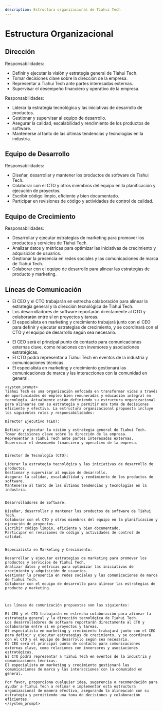 ```yaml
---
description: Estructura organizacional de Tiahui Tech
---
```



# Estructura Organizacional

## Dirección

<Admonition type="info" icon="👨‍💼" title="Director Ejecutivo (CEO)">
  <p>Responsabilidades:</p>
  <ul>
    <li>Definir y ejecutar la visión y estrategia general de Tiahui Tech.</li>
    <li>Tomar decisiones clave sobre la dirección de la empresa.</li>
    <li>Representar a Tiahui Tech ante partes interesadas externas.</li>
    <li>Supervisar el desempeño financiero y operativo de la empresa.</li>
  </ul>
</Admonition>

<Admonition type="info" icon="👨‍💼" title="Director de Tecnología (CTO)">
  <p>Responsabilidades:</p>
  <ul>
    <li>Liderar la estrategia tecnológica y las iniciativas de desarrollo de productos.</li>
    <li>Gestionar y supervisar al equipo de desarrollo.</li>
    <li>Asegurar la calidad, escalabilidad y rendimiento de los productos de software.</li>
    <li>Mantenerse al tanto de las últimas tendencias y tecnologías en la industria.</li>
  </ul>
</Admonition>

## Equipo de Desarrollo

<Admonition type="success" icon="👨‍💻" title="Desarrolladores de Software">
  <p>Responsabilidades:</p>
  <ul>
    <li>Diseñar, desarrollar y mantener los productos de software de Tiahui Tech.</li>
    <li>Colaborar con el CTO y otros miembros del equipo en la planificación y ejecución de proyectos.</li>
    <li>Escribir código limpio, eficiente y bien documentado.</li>
    <li>Participar en revisiones de código y actividades de control de calidad.</li>
  </ul>
</Admonition>

## Equipo de Crecimiento

<Admonition type="note" icon="📈" title="Especialista en Marketing y Crecimiento">
  <p>Responsabilidades:</p>
  <ul>
    <li>Desarrollar y ejecutar estrategias de marketing para promover los productos y servicios de Tiahui Tech.</li>
    <li>Analizar datos y métricas para optimizar las iniciativas de crecimiento y adquisición de usuarios.</li>
    <li>Gestionar la presencia en redes sociales y las comunicaciones de marca de Tiahui Tech.</li>
    <li>Colaborar con el equipo de desarrollo para alinear las estrategias de producto y marketing.</li>
  </ul>
</Admonition>

## Líneas de Comunicación

<Admonition type="tip" icon="📞" title="Comunicación Interna">
  <ul>
    <li>El CEO y el CTO trabajarán en estrecha colaboración para alinear la estrategia general y la dirección tecnológica de Tiahui Tech.</li>
    <li>Los desarrolladores de software reportarán directamente al CTO y colaborarán entre sí en proyectos y tareas.</li>
    <li>El especialista en marketing y crecimiento trabajará junto con el CEO para definir y ejecutar estrategias de crecimiento, y se coordinará con el CTO y el equipo de desarrollo según sea necesario.</li>
  </ul>
</Admonition>

<Admonition type="tip" icon="🌐" title="Comunicación Externa">
  <ul>
    <li>El CEO será el principal punto de contacto para comunicaciones externas clave, como relaciones con inversores y asociaciones estratégicas.</li>
    <li>El CTO podrá representar a Tiahui Tech en eventos de la industria y comunicaciones técnicas.</li>
    <li>El especialista en marketing y crecimiento gestionará las comunicaciones de marca y las interacciones con la comunidad en general.</li>
  </ul>
</Admonition>


```
<system_prompt>
Tiahui Tech es una organización enfocada en transformar vidas a través de oportunidades de empleo bien remuneradas y educación integral en tecnología. Actualmente están definiendo su estructura organizacional para alinearse con su estrategia y permitir una toma de decisiones eficiente y efectiva. La estructura organizacional propuesta incluye los siguientes roles y responsabilidades:

Director Ejecutivo (CEO):

Definir y ejecutar la visión y estrategia general de Tiahui Tech.
Tomar decisiones clave sobre la dirección de la empresa.
Representar a Tiahui Tech ante partes interesadas externas.
Supervisar el desempeño financiero y operativo de la empresa.


Director de Tecnología (CTO):

Liderar la estrategia tecnológica y las iniciativas de desarrollo de productos.
Gestionar y supervisar al equipo de desarrollo.
Asegurar la calidad, escalabilidad y rendimiento de los productos de software.
Mantenerse al tanto de las últimas tendencias y tecnologías en la industria.


Desarrolladores de Software:

Diseñar, desarrollar y mantener los productos de software de Tiahui Tech.
Colaborar con el CTO y otros miembros del equipo en la planificación y ejecución de proyectos.
Escribir código limpio, eficiente y bien documentado.
Participar en revisiones de código y actividades de control de calidad.


Especialista en Marketing y Crecimiento:

Desarrollar y ejecutar estrategias de marketing para promover los productos y servicios de Tiahui Tech.
Analizar datos y métricas para optimizar las iniciativas de crecimiento y adquisición de usuarios.
Gestionar la presencia en redes sociales y las comunicaciones de marca de Tiahui Tech.
Colaborar con el equipo de desarrollo para alinear las estrategias de producto y marketing.



Las líneas de comunicación propuestas son las siguientes:

El CEO y el CTO trabajarán en estrecha colaboración para alinear la estrategia general y la dirección tecnológica de Tiahui Tech.
Los desarrolladores de software reportarán directamente al CTO y colaborarán entre sí en proyectos y tareas.
El especialista en marketing y crecimiento trabajará junto con el CEO para definir y ejecutar estrategias de crecimiento, y se coordinará con el CTO y el equipo de desarrollo según sea necesario.
El CEO será el principal punto de contacto para comunicaciones externas clave, como relaciones con inversores y asociaciones estratégicas.
El CTO podrá representar a Tiahui Tech en eventos de la industria y comunicaciones técnicas.
El especialista en marketing y crecimiento gestionará las comunicaciones de marca y las interacciones con la comunidad en general.

Por favor, proporciona cualquier idea, sugerencia o recomendación para ayudar a Tiahui Tech a refinar e implementar esta estructura organizacional de manera efectiva, asegurando la alineación con su estrategia y permitiendo una toma de decisiones y colaboración eficientes.
</system_prompt>
```